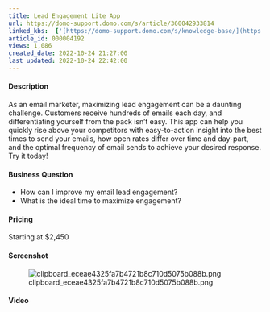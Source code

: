 ```yaml
---
title: Lead Engagement Lite App
url: https://domo-support.domo.com/s/article/360042933814
linked_kbs:  ['[https://domo-support.domo.com/s/knowledge-base/](https://domo-support.domo.com/s/knowledge-base/)', '[https://domo-support.domo.com/s/](https://domo-support.domo.com/s/)', '[https://domo-support.domo.com/s/topic/0TO5w000000ZampGAC](https://domo-support.domo.com/s/topic/0TO5w000000ZampGAC)', '[https://domo-support.domo.com/s/topic/0TO5w000000Zan9GAC](https://domo-support.domo.com/s/topic/0TO5w000000Zan9GAC)', '[https://domo-support.domo.com/s/article/360042933814](https://domo-support.domo.com/s/article/360042933814)', '[https://domo-support.domo.com/s/topic/0TO5w000000Zan9GAC/available-apps](https://domo-support.domo.com/s/topic/0TO5w000000Zan9GAC/available-apps)', '[https://domo-support.domo.com/s/article/360043429933](https://domo-support.domo.com/s/article/360043429933)', '[https://domo-support.domo.com/s/article/360043429953](https://domo-support.domo.com/s/article/360043429953)', '[https://domo-support.domo.com/s/article/360042925494](https://domo-support.domo.com/s/article/360042925494)', '[https://domo-support.domo.com/s/article/360043429913](https://domo-support.domo.com/s/article/360043429913)', '[https://domo-support.domo.com/s/article/4408174643607](https://domo-support.domo.com/s/article/4408174643607)', '[https://domo-support.domo.com/s/login/](https://domo-support.domo.com/s/login/)']
article_id: 000004192
views: 1,086
created_date: 2022-10-24 21:27:00
last updated: 2022-10-24 22:42:00
---
```




#### Description


As an email marketer, maximizing lead engagement can be a daunting challenge. Customers receive hundreds of emails each day, and differentiating yourself from the pack isn't easy. This app can help you quickly rise above your competitors with easy-to-action insight into the best times to send your emails, how open rates differ over time and day-part, and the optimal frequency of email sends to achieve your desired response. Try it today!


#### Business Question


* How can I improve my email lead engagement?
* What is the ideal time to maximize engagement?


#### Pricing


Starting at $2,450


#### Screenshot


![clipboard_eceae4325fa7b4721b8c710d5075b088b.png](clipboard_eceae4325fa7b4721b8c710d5075b088b.png)


#### Video



#### 



 

